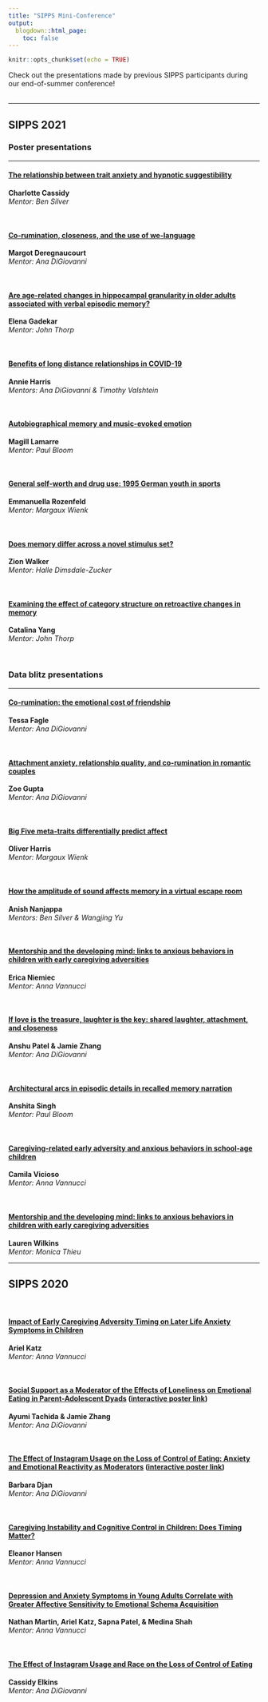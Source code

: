 ```yaml
---
title: "SIPPS Mini-Conference"
output:
  blogdown::html_page:
    toc: false
---
```


```r
knitr::opts_chunk$set(echo = TRUE)
```

<div align="center">Check out the presentations made by previous SIPPS participants during our end-of-summer conference!</div>
<br>
<hr>

<h2><div align="center">SIPPS 2021</div></h2>

### Poster presentations

<hr>

#### [The relationship between trait anxiety and hypnotic suggestibility](/presentations/sipps2021/poster_CharlotteCassidy.pdf){target="_blank"}
**Charlotte Cassidy**<br>
<i>Mentor: Ben Silver</i>

<br>

#### [Co-rumination, closeness, and the use of we-language](/presentations/sipps2021/poster_MargotDeregnaucourt.pdf){target="_blank"}
**Margot Deregnaucourt**<br>
<i>Mentor: Ana DiGiovanni</i>

<br>

#### [Are age-related changes in hippocampal granularity in older adults associated with verbal episodic memory?](/presentations/sipps2021/poster_ElenaGadekar.pdf){target="_blank"}
**Elena Gadekar**<br>
<i>Mentor: John Thorp</i>

<br>

#### [Benefits of long distance relationships in COVID-19](/presentations/sipps2021/poster_AnnieHarris.pdf){target="_blank"}
**Annie Harris**<br>
<i>Mentors: Ana DiGiovanni & Timothy Valshtein</i>

<br>

#### [Autobiographical memory and music-evoked emotion](/presentations/sipps2021/poster_MagillLamarre.pdf){target="_blank"}
**Magill Lamarre**<br>
<i>Mentor: Paul Bloom</i>

<br>

#### [General self-worth and drug use: 1995 German youth in sports](/presentations/sipps2021/poster_ElenaGadekar.pdf){target="_blank"}
**Emmanuella Rozenfeld**<br>
<i>Mentor: Margaux Wienk</i>

<br>

#### [Does memory differ across a novel stimulus set?](/presentations/sipps2021/poster_ZionWalker.pdf){target="_blank"}
**Zion Walker**<br>
<i>Mentor: Halle Dimsdale-Zucker</i>

<br>

#### [Examining the effect of category structure on retroactive changes in memory](/presentations/sipps2021/poster_CatalinaYang.pdf){target="_blank"}
**Catalina Yang**<br>
<i>Mentor: John Thorp</i>

<br>

### Data blitz presentations

<hr>

#### [Co-rumination: the emotional cost of friendship](/presentations/sipps2021/pres_TessaFagle.pdf){target="_blank"}
**Tessa Fagle**<br>
<i>Mentor: Ana DiGiovanni</i>

<br>

#### [Attachment anxiety, relationship quality, and co-rumination in romantic couples](/presentations/sipps2021/pres_ZoeGupta.pdf){target="_blank"}
**Zoe Gupta**<br>
<i>Mentor: Ana DiGiovanni</i>

<br>

#### [Big Five meta-traits differentially predict affect](/presentations/sipps2021/pres_OliverHarris.pdf){target="_blank"}
**Oliver Harris**<br>
<i>Mentor: Margaux Wienk</i>

<br>

#### [How the amplitude of sound affects memory in a virtual escape room](/presentations/sipps2021/pres_AnishNanjappa.pdf){target="_blank"}
**Anish Nanjappa**<br>
<i>Mentors: Ben Silver & Wangjing Yu</i>

<br>

#### [Mentorship and the developing mind: links to anxious behaviors in children with early caregiving adversities](/presentations/sipps2021/pres_EricaNiemiec.pdf){target="_blank"}
**Erica Niemiec**<br>
<i>Mentor: Anna Vannucci</i>

<br>

#### [If love is the treasure, laughter is the key: shared laughter, attachment, and closeness](/presentations/sipps2021/pres_AnshuPatel_JamieZhang.pdf){target="_blank"}
**Anshu Patel & Jamie Zhang**<br>
<i>Mentor: Ana DiGiovanni</i>

<br>

#### [Architectural arcs in episodic details in recalled memory narration](/presentations/sipps2021/pres_AnshitaSingh.pdf){target="_blank"}
**Anshita Singh**<br>
<i>Mentor: Paul Bloom</i>

<br>

#### [Caregiving-related early adversity and anxious behaviors in school-age children](/presentations/sipps2021/pres_CamilaVicioso.pdf){target="_blank"}
**Camila Vicioso**<br>
<i>Mentor: Anna Vannucci</i>

<br>

#### [Mentorship and the developing mind: links to anxious behaviors in children with early caregiving adversities](/presentations/sipps2021/pres_LaurenWilkins.pdf){target="_blank"}
**Lauren Wilkins**<br>
<i>Mentor: Monica Thieu</i>

<hr>

<h2><div align="center">SIPPS 2020</div></h2>

<br>

#### [Impact of Early Caregiving Adversity Timing on Later Life Anxiety Symptoms in Children](/presentations/sipps2020/ak_poster.pdf){target="_blank"}
**Ariel Katz**<br>
<i>Mentor: Anna Vannucci</i>

<br>

#### [Social Support as a Moderator of the Effects of Loneliness on Emotional Eating in Parent-Adolescent Dyads](/presentations/sipps2020/at_poster.pdf){target="_blank"} ([interactive poster link](https://srcd21biennial.ipostersessions.com/Default.aspx?s=53-54-B2-88-6D-67-D2-53-1B-FD-C4-D9-8A-00-04-66){target="_blank"})
**Ayumi Tachida & Jamie Zhang**<br>
<i>Mentor: Ana DiGiovanni</i>

<br>

#### [The Effect of Instagram Usage on the Loss of Control of Eating: Anxiety and Emotional Reactivity as Moderators](/presentations/sipps2020/bd_poster.pdf){target="_blank"} ([interactive poster link](https://srcd21biennial.ipostersessions.com/Default.aspx?s=5D-71-7B-91-F7-F2-03-9F-12-65-36-69-27-D2-57-B8){target="_blank"})
**Barbara Djan**<br>
<i>Mentor: Ana DiGiovanni</i>

<br>

#### [Caregiving Instability and Cognitive Control in Children: Does Timing Matter?](/presentations/sipps2020/eh_poster.pdf){target="_blank"}
**Eleanor Hansen**<br>
<i>Mentor: Anna Vannucci</i>

<br>

#### [Depression and Anxiety Symptoms in Young Adults Correlate with Greater Affective Sensitivity to Emotional Schema Acquisition](/presentations/sipps2020/nm_poster.pdf){target="_blank"}
**Nathan Martin, Ariel Katz, Sapna Patel, & Medina Shah**<br>
<i>Mentor: Anna Vannucci</i>

<br>

#### [The Effect of Instagram Usage and Race on the Loss of Control of Eating](/presentations/sipps2020/ce_poster.pdf){target="_blank"}
**Cassidy Elkins**<br>
<i>Mentor: Ana DiGiovanni</i>
